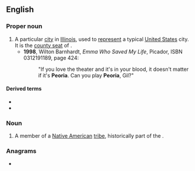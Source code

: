 ==English==
{{wikipedia|Peoria, Illinois|mul=Will it play in Peoria?}}

===Proper noun===
{{en-proper noun}}

# A particular [[city]] in [[Illinois]], used to [[represent]] a typical [[United States]] city. It is the [[county seat]] of {{l|en|Peoria County}}.
#* '''1998''', Wilton Barnhardt, ''Emma Who Saved My Life'', Picador, ISBN 0312191189, page 424:
#*: "If you love the theater and it's in your blood, it doesn't matter if it's '''Peoria'''. Can you play '''Peoria''', Gil?"

====Derived terms====
* {{l|en|Peoria County}}
* {{l|en|play in Peoria}}

===Noun===
{{en-noun|s|Peoria}}

# A member of a [[Native American]] [[tribe]], historically part of the {{w|Illinois Confederation}}.

{{C|en|Illinois|Tribes}}

===Anagrams===
* {{anagrams|en|apeiro-}}